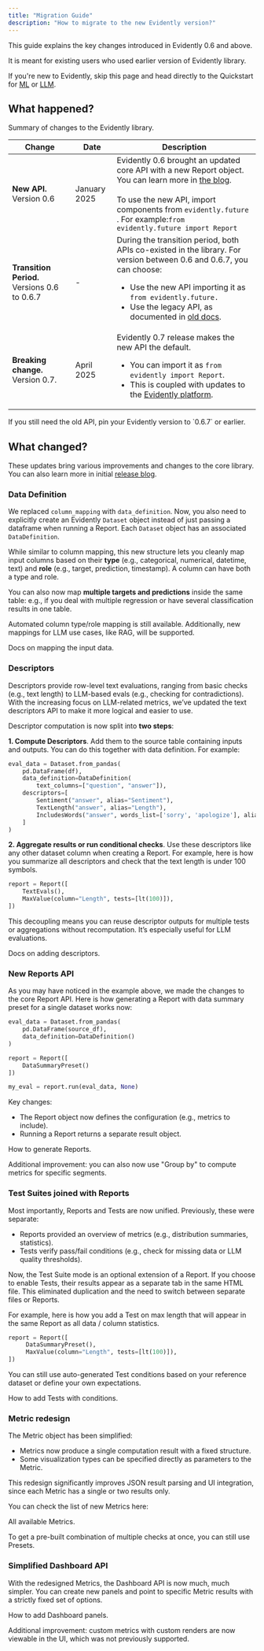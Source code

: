 ```yaml
---
title: "Migration Guide"
description: "How to migrate to the new Evidently version?"
---
```


This guide explains the key changes introduced in Evidently 0.6 and above. 

It is meant for existing users who used earlier version of Evidently library. 

If you're new to Evidently, skip this page and head directly to the Quickstart for [ML](/quickstart_ml) or [LLM](/quickstart_llm).

## What happened?

Summary of changes to the Evidently library.

| Change                                       | Date         | Description                                                                                                                                                                                                                                                                        |
| -------------------------------------------- | ------------ | ---------------------------------------------------------------------------------------------------------------------------------------------------------------------------------------------------------------------------------------------------------------------------------- |
| **New API.** Version 0.6                     | January 2025 | Evidently 0.6 brought an updated core API with a new Report object. You can learn more in [the blog](https://www.evidentlyai.com/blog/evidently-api-change).  <br /><br />   To use the new API, import components from `evidently.future` . For example:`from evidently.future import Report` |
| **Transition Period.** Versions 0.6 to 0.6.7 | -            | During the transition period, both APIs co-existed in the library. For version between 0.6 and 0.6.7, you can choose: <ul><li> Use the new API importing it as `from evidently.future.` </li><li> Use the legacy API, as documented in [old docs](https://docs-old.evidentlyai.com/).</li></ul>         |
| **Breaking change.** Version 0.7.            | April 2025   | Evidently 0.7 release makes the new API the default. <ul><li>You can import it as `from evidently import Report`. </li><li> This is coupled with updates to the [Evidently platform](cloud_v2). </li></ul>                                                                                                         |

<Info>
  If you still need the old API, pin your Evidently version to `0.6.7` or earlier.
</Info>

## What changed?

These updates bring various improvements and changes to the core library. You can also learn more in initial [release blog](https://www.evidentlyai.com/blog/evidently-api-change). 

### Data Definition

We replaced `column_mapping` with `data_definition`. Now, you also need to explicitly create an Evidently `Dataset` object instead of just passing a dataframe when running a Report. Each `Dataset` object has an associated `DataDefinition`.

While similar to column mapping, this new structure lets you cleanly map input columns based on their **type** (e.g., categorical, numerical, datetime, text) and **role** (e.g., target, prediction, timestamp). A column can have both a type and role.

You can also now map **multiple targets and predictions** inside the same table: e.g., if you deal with multiple regression or have several classification results in one table.

Automated column type/role mapping is still available. Additionally, new mappings for LLM use cases, like RAG, will be supported.

<Card title="Data Definition" href="/docs/library/data_definition">
  Docs on mapping the input data.
</Card>

### Descriptors

Descriptors provide row-level text evaluations, ranging from basic checks (e.g., text length) to LLM-based evals (e.g., checking for contradictions). With the increasing focus on LLM-related metrics, we’ve updated the text descriptors API to make it more logical and easier to use.

Descriptor computation is now split into **two steps**:

**1. Compute Descriptors**. Add them to the source table containing inputs and outputs. You can do this together with data definition. For example:

```python
eval_data = Dataset.from_pandas(
    pd.DataFrame(df),
    data_definition=DataDefinition(
        text_columns=["question", "answer"]),
    descriptors=[
        Sentiment("answer", alias="Sentiment"),
        TextLength("answer", alias="Length"),
        IncludesWords("answer", words_list=['sorry', 'apologize'], alias="Denials"),
    ]
)
```

**2. Aggregate results or run conditional checks**. Use these descriptors like any other dataset column when creating a Report. For example, here is how you summarize all descriptors and check that the text length is under 100 symbols.

```python
report = Report([
    TextEvals(),
    MaxValue(column="Length", tests=[lt(100)]),
])
```

This decoupling means you can reuse descriptor outputs for multiple tests or aggregations without recomputation. It’s especially useful for LLM evaluations.

<Card title="Descriptors" href="/docs/library/descriptors">
  Docs on adding descriptors.
</Card>

### New Reports API

As you may have noticed in the example above, we made the changes to the core Report API. Here is how generating a Report with data summary preset for a single dataset works now:

```python
eval_data = Dataset.from_pandas(
    pd.DataFrame(source_df),
    data_definition=DataDefinition()
)

report = Report([
    DataSummaryPreset()
])

my_eval = report.run(eval_data, None)
```

Key changes:

- The Report object now defines the configuration (e.g., metrics to include).
- Running a Report returns a separate result object.

<Card title="Reports" href="/docs/library/report">
  How to generate Reports.
</Card>

Additional improvement: you can also now use "Group by" to compute metrics for specific segments.

### Test Suites joined with Reports

Most importantly,  Reports and Tests are now unified. Previously, these were separate:

- Reports provided an overview of metrics (e.g., distribution summaries, statistics).
- Tests verify pass/fail conditions (e.g., check for missing data or LLM quality thresholds).

Now, the Test Suite mode is an optional extension of a Report. If you choose to enable Tests, their results appear as a separate tab in the same HTML file. This eliminated duplication and the need to switch between separate files or Reports.

For example, here is how you add a Test on max length that will appear in the same Report as all data / column statistics.

```python
report = Report([
     DataSummaryPreset(),
     MaxValue(column="Length", tests=[lt(100)]),
])
```

You can still use auto-generated Test conditions based on your reference dataset or define your own expectations.

<Card title="Tests" href="/docs/library/tests">
  How to add Tests with conditions.
</Card>

### Metric redesign

The Metric object has been simplified:

- Metrics now produce a single computation result with a fixed structure.
- Some visualization types can be specified directly as parameters to the Metric.

This redesign significantly improves JSON result parsing and UI integration, since each Metric has a single or two results only.

You can check the list of new Metrics here:

<Card title="Metrics" href="/metrics/all-metrics">
  All available Metrics.
</Card>

To get a pre-built combination of multiple checks at once, you can still use Presets.

### Simplified Dashboard API

With the redesigned Metrics, the Dashboard API is now much, much simpler. You can create new panels and point to specific Metric results with a strictly fixed set of options.

<Card title="Dashboard" href="/docs/platform/dashboard_add_panels">
  How to add Dashboard panels.
</Card>

Additional improvement: custom metrics with custom renders are now viewable in the UI, which was not previously supported.